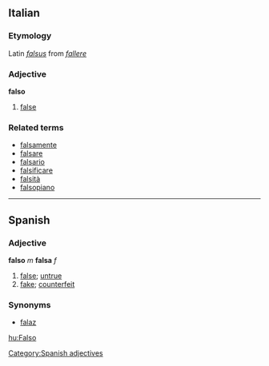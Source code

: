 ==Italian==
===Etymology===
Latin ''[[falsus]]'' from ''[[fallere]]''
===Adjective===
'''falso'''

# [[false]]

===Related terms===
*[[falsamente]]
*[[falsare]]
*[[falsario]]
*[[falsificare]]
*[[falsità]]
*[[falsopiano]]
----
== Spanish ==
=== Adjective ===
'''falso''' ''m'' '''falsa''' ''f''
# [[false]]; [[untrue]]
# [[fake]]; [[counterfeit]]

=== Synonyms ===
*[[falaz]]

[[Category:Spanish adjectives]]

[[hu:Falso]]